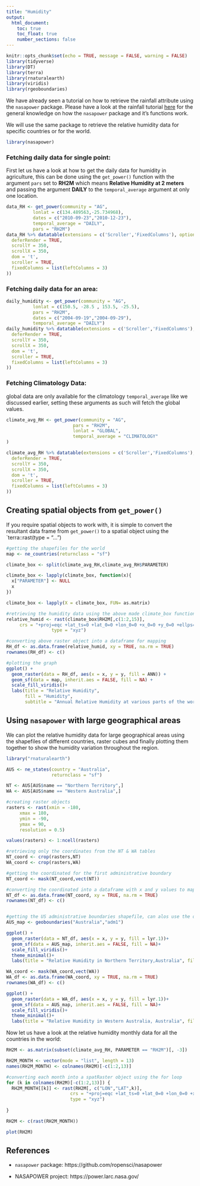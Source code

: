 ```yaml
---
title: "Humidity"
output:
  html_document:
    toc: true
    toc_float: true
    number_sections: false
---
```


```r
knitr::opts_chunk$set(echo = TRUE, message = FALSE, warning = FALSE)
library(tidyverse)
library(DT)
library(terra)
library(rnaturalearth)
library(viridis)
library(rgeoboundaries)
```

We have already seen a tutorial on how to retrieve the rainfall attribute using the `nasapower` package. Please have a look at the rainfall tutorial [here]() for the general knowledge on how the `nasapower` package and it's functions work. 

We will use the same package to retrieve the relative humidity data for specific countries or for the world. 

```r
library(nasapower)
```

### Fetching daily data for single point:

First let us have a look at how to get the daily data for humidity in agriculture, this can be done using the `get_power()` function with the argument `pars` set to **RH2M** which means **Relative Humidity at 2 meters** and passing the argument **DAILY** to the `temporal_average` argument at only one location.
   
```r
data_RH <- get_power(community = "AG",
          lonlat = c(134.489563,-25.734968),
          dates = c("2010-09-23","2010-12-23"),
          temporal_average = "DAILY",
          pars = "RH2M")
data_RH %>% datatable(extensions = c('Scroller','FixedColumns'), options = list(
  deferRender = TRUE,
  scrollY = 350,
  scrollX = 350,
  dom = 't',
  scroller = TRUE,
  fixedColumns = list(leftColumns = 3)
))
```



### Fetching daily data for an area:

```r
daily_humidity <- get_power(community = "AG",
          lonlat = c(150.5, -28.5 , 153.5, -25.5),
          pars = "RH2M",
          dates = c("2004-09-19","2004-09-29"),
          temporal_average = "DAILY")
daily_humidity %>% datatable(extensions = c('Scroller','FixedColumns'), options = list(
  deferRender = TRUE,
  scrollY = 350,
  scrollX = 350,
  dom = 't',
  scroller = TRUE,
  fixedColumns = list(leftColumns = 3)
))
```


### Fetching Climatology Data:

global data are only available for the climatology `temporal_average` like we discussed earlier, setting these arguments as such will fetch the global values.

```r
climate_avg_RH <- get_power(community = "AG",
                         pars = "RH2M",
                         lonlat = "GLOBAL",
                         temporal_average = "CLIMATOLOGY"
)

climate_avg_RH %>% datatable(extensions = c('Scroller','FixedColumns'), options = list(
  deferRender = TRUE,
  scrollY = 350,
  scrollX = 350,
  dom = 't',
  scroller = TRUE,
  fixedColumns = list(leftColumns = 3)
))
```


## Creating spatial objects from `get_power()`

If you require spatial objects to work with, it is simple to convert the resultant data frame from `get_power()` to a spatial object using the `terra::rast(type = "...")

```r
#getting the shapefiles for the world 
map <- ne_countries(returnclass = "sf")

climate_box <- split(climate_avg_RH,climate_avg_RH$PARAMETER)

climate_box <- lapply(climate_box, function(x){
  x["PARAMETER"] <- NULL
  x
})

climate_box <- lapply(X = climate_box, FUN= as.matrix)

#retrieving the humidity data using the above made climate_box function
relative_humid <- rast(climate_box$RH2M[,c(1:2,15)],
     crs = "+proj=eqc +lat_ts=0 +lat_0=0 +lon_0=0 +x_0=0 +y_0=0 +ellps=WGS84 +datum=WGS84 +units=m +no_defs",
                 type = "xyz")

#converting above raster object into a dataframe for mapping 
RH_df <- as.data.frame(relative_humid, xy = TRUE, na.rm = TRUE)
rownames(RH_df) <- c()

#plotting the graph
ggplot() + 
  geom_raster(data = RH_df, aes(x = x, y = y, fill = ANN)) +
  geom_sf(data = map, inherit.aes = FALSE, fill = NA) + 
  scale_fill_viridis()+
  labs(title = "Relative Humidity",
       fill = "Humidity",
       subtitle = "Annual Relative Humidity at various parts of the world")
```


## Using `nasapower` with large geographical areas

We can plot the relative humidity data for large geographical areas using the shapefiles of different countries, raster cubes and finally plotting them together to show the humidity variation throughout the region. 

```r
library("rnaturalearth")

AUS <- ne_states(country = "Australia",
                 returnclass = "sf")

NT <- AUS[AUS$name == "Northern Territory",]
WA <- AUS[AUS$name == "Western Australia",]
```

```r
#creating raster objects
rasters <- rast(xmin = -180,
     xmax = 180,
     ymin = -90,
     ymax = 90,
     resolution = 0.5)

values(rasters) <- 1:ncell(rasters)

#retrieving only the coordinates from the NT & WA tables 
NT_coord <- crop(rasters,NT)
WA_coord <- crop(rasters,WA)

#getting the coordinated for the first administrative boundary
NT_coord <- mask(NT_coord,vect(NT))

#converting the coordinated into a dataframe with x and y values to map
NT_df <- as.data.frame(NT_coord, xy = TRUE, na.rm = TRUE)
rownames(NT_df) <- c()


#getting the US administrative boundaries shapefile, can alos use the ozmap package for australia shapefile
AUS_map <- geoboundaries("Australia","adm1")

ggplot() + 
  geom_raster(data = NT_df, aes(x = x, y = y, fill = lyr.1))+ 
  geom_sf(data = AUS_map, inherit.aes = FALSE, fill = NA)+
  scale_fill_viridis()+
  theme_minimal()+
  labs(title = "Relative Humidity in Northern Territory,Australia", fill = "Humidity")
```

```r
WA_coord <- mask(WA_coord,vect(WA))
WA_df <- as.data.frame(WA_coord, xy = TRUE, na.rm = TRUE)
rownames(WA_df) <- c()

ggplot() + 
  geom_raster(data = WA_df, aes(x = x, y = y, fill = lyr.1))+ 
  geom_sf(data = AUS_map, inherit.aes = FALSE, fill = NA)+
  scale_fill_viridis()+
  theme_minimal()+
  labs(title = "Relative Humidity in Western Australia, Australia", fill = "Humidity")
```


Now let us have a look at the relative humidity monthly data for all the countries in the world: 

```r
RH2M <- as.matrix(subset(climate_avg_RH, PARAMETER == "RH2M")[, -3])

RH2M_MONTH <- vector(mode = "list", length = 13)
names(RH2M_MONTH) <- colnames(RH2M)[-c(1:2,13)]

#converting each month into a spatRaster object using the for loop
for (k in colnames(RH2M)[-c(1:2,13)]) {
  RH2M_MONTH[[k]] <- rast(RH2M[, c("LON","LAT",k)],
                        crs = "+proj=eqc +lat_ts=0 +lat_0=0 +lon_0=0 +x_0=0 +y_0=0 +ellps=WGS84 +datum=WGS84 +units=m +no_defs",
                        type = "xyz")
  
}

RH2M <- c(rast(RH2M_MONTH))

plot(RH2M)
```

## References

- `nasapower` package: https://github.com/ropensci/nasapower

- NASAPOWER project: https://power.larc.nasa.gov/